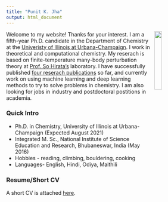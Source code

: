 ```yaml
---
title: "Punit K. Jha"
output: html_document
---
```


<!-- ![](lol_me.jpg) -->

<img src="passport_size.jpg" style="width:20%; margin-right: 5px" align="right">
\vspace{500cm}


Welcome to my website! Thanks for your interest. I am a fifth-year Ph.D. candidate in the Department of Chemistry at the [Univeristy of Illinois at Urbana-Champaign](https://chemistry.illinois.edu/). I work in theoretical and computational chemistry. My reserach is based on finite-temperature many-body perturbation theory at [Prof. So Hirata's](http://faculty.scs.illinois.edu/hirata/members.html) laboratory. I have successfully published [four reserach publications](https://scholar.google.com/citations?user=XmN4PKgAAAAJ&hl=en) so far, and currently work on using machine learning and deep learning methods to try to solve problems in chemistry. I am also looking for jobs in industry and postdoctoral postitions in academia.

### Quick Intro
- Ph.D. in Chemistry, University of Illinois at Urbana-Champaign (Expected August 2021)
- Integrated M. Sc., National Institute of Science Education and Research, Bhubaneswar, India (May 2016)
- Hobbies - reading, climbing, bouldering, cooking
- Languages- English, Hindi, Odiya, Maithili

### Resume/Short CV   
A short CV is attached [here](https://drive.google.com/file/d/13BmYV_SHLOJ9HgGp9cHBgwEl8CoFze7-/view?usp=sharing).
